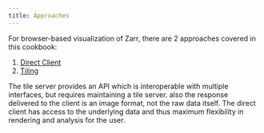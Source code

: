 ```yaml
---
title: Approaches
---
```


For browser-based visualization of Zarr, there are 2 approaches covered in this cookbook:

1. [Direct Client](./direct-client.md)
2. [Tiling](./tiling.md)

The tile server provides an API which is interoperable with multiple interfaces, but requires maintaining a tile server. also the response delivered to the client is an image format, not the raw data itself. The direct client has access to the underlying data and thus maximum flexibility in rendering and analysis for the user.
